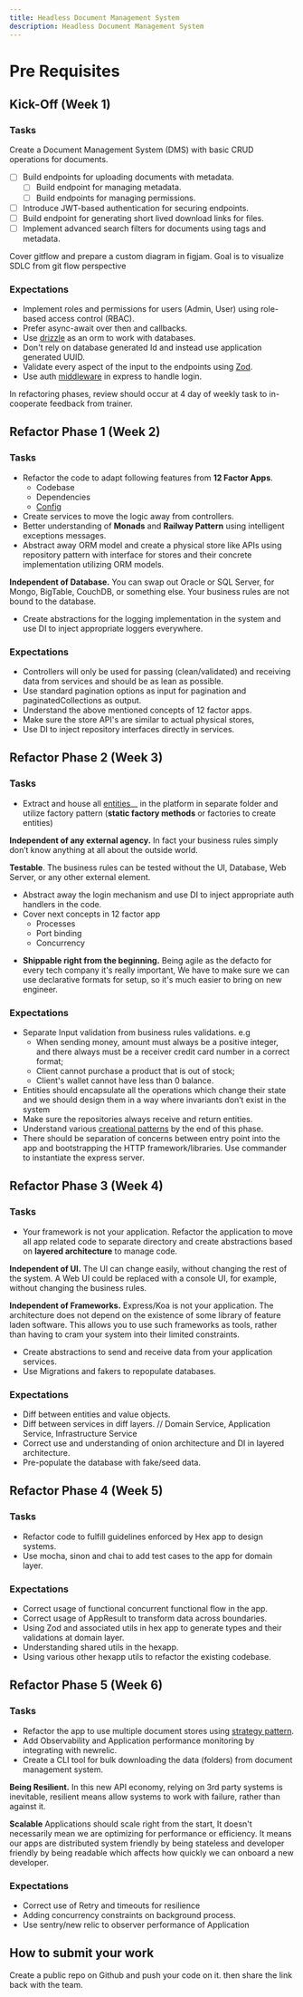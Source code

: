 ```yaml
---
title: Headless Document Management System
description: Headless Document Management System
---
```


# Pre Requisites

## Kick-Off (Week 1)

### Tasks

Create a Document Management System (DMS) with basic CRUD operations for documents.

- [ ] Build endpoints for uploading documents with metadata.
  - [ ] Build endpoint for managing metadata.
  - [ ] Build endpoints for managing permissions.
- [ ] Introduce JWT-based authentication for securing endpoints.
- [ ] Build endpoint for generating short lived download links for files. 
- [ ] Implement advanced search filters for documents using tags and metadata.

Cover gitflow and prepare a custom diagram in figjam. Goal is to visualize SDLC from git flow perspective

### Expectations

* Implement roles and permissions for users (Admin, User) using role-based access control (RBAC).
* Prefer async-await over then and callbacks.
* Use [drizzle](https://orm.drizzle.team/) as an orm to work with databases.
* Don't rely on database generated Id and instead use application generated UUID.
* Validate every aspect of the input to the endpoints using [Zod](https://www.npmjs.com/package/zod).
* Use auth [middleware](https://refactoring.guru/design-patterns/chain-of-responsibility) in express to handle login.


<Aside type='caution' title='Note' >

In refactoring phases, review should occur at 4 day of weekly task to in-cooperate feedback from trainer. 

</Aside>

## Refactor Phase 1 (Week 2)

### Tasks

* Refactor the code to adapt following features from __12 Factor Apps__.
  * Codebase
  * Dependencies
  * [Config](https://www.npmjs.com/package/dotenv)
* Create services to move the logic away from controllers.
* Better understanding of __Monads__ and __Railway Pattern__  using intelligent exceptions messages.
* Abstract away ORM model and create a physical store like APIs using repository pattern with interface for stores and their concrete implementation utilizing ORM models.

  
<Aside type='tip' title='Principles At Play' >

**Independent of Database.** You can swap out Oracle or SQL Server, for Mongo, BigTable, CouchDB, or something else. Your business rules are not bound to the database.

</Aside>


* Create abstractions for the logging implementation in the system and use DI to inject appropriate loggers everywhere.

### Expectations

* Controllers will only be used for passing (clean/validated) and receiving data from services and should be as lean as possible.
* Use standard pagination options as input for pagination and paginatedCollections as output.
* Understand the above mentioned concepts of 12 factor apps.
* Make sure the store API's are similar to actual physical stores, 
* Use DI to inject repository interfaces directly in services.



## Refactor Phase 2 (Week 3)

### Tasks

* Extract and house all [entities](https://www.raywenderlich.com/books/real-world-android-by-tutorials/v1.0/chapters/3-domain-layer)__ in the platform in separate folder and utilize factory pattern (__static factory methods__ or factories to create entities)


<Aside type='tip' title='Principles At Play' >

**Independent of any external agency.** In fact your business rules simply don’t know anything at all about the outside world.


**Testable**. The business rules can be tested without the UI, Database, Web Server, or any other external element.

</Aside>

- Abstract away the login mechanism and use DI to inject appropriate auth handlers in the code.
- Cover next concepts in 12 factor app
  - Processes
  - Port binding
  - Concurrency


<Aside type='tip' title='Principles At Play' >

* **Shippable right from the beginning.** Being agile as the defacto for every tech company it's really important, We have to make sure we can use declarative formats for setup, so it's much easier to bring on new engineer.

</Aside>

### Expectations

* Separate Input validation from business rules validations. e.g 
  * When sending money, amount must always be a positive integer, and there always must be a receiver credit card number in a correct format;
  * Client cannot purchase a product that is out of stock;
  * Client's wallet cannot have less than 0 balance. 
* Entities should encapsulate all the operations which change their state and we should design them in a way where invariants don’t exist in the system  
* Make sure the repositories always receive and return entities.
* Understand various [creational patterns](https://refactoring.guru/design-patterns/creational-patterns) by the end of this phase.
* There should be separation of concerns between entry point into the app and bootstrapping the HTTP framework/libraries. Use commander to instantiate the express server.

## Refactor Phase 3 (Week 4)

### Tasks

* Your framework is not your application. Refactor the application to move all app related code to separate directory and create abstractions based on __layered architecture__ to manage code.


<Aside type='tip' title='Principles At Play' >

**Independent of UI.** The UI can change easily, without changing the rest of the system. A Web UI could be replaced with a console UI, for example, without changing the business rules.


**Independent of Frameworks.** Express/Koa is not your application. The architecture does not depend on the existence of some library of feature laden software. This allows you to use such frameworks as tools, rather than having to cram your system into their limited constraints.

</Aside>

* Create abstractions to send and receive data from your application services.
* Use Migrations and fakers to repopulate databases.

### Expectations

* Diff between entities and value objects.
* Diff between services in diff layers. // Domain Service, Application Service, Infrastructure Service
* Correct use and understanding of onion architecture and DI in layered architecture.
* Pre-populate the database with fake/seed data.


## Refactor Phase 4 (Week 5)

### Tasks

* Refactor code to fulfill guidelines enforced by Hex app to design systems.
* Use mocha, sinon and chai to add test cases to the app for domain layer.

### Expectations

* Correct usage of functional concurrent functional flow in the app.
* Correct usage of AppResult to transform data across boundaries.
* Using Zod and associated utils in hex app to generate types and their validations at domain layer.
* Understanding shared utils in the hexapp.
* Using various other hexapp utils to refactor the existing codebase.

## Refactor Phase 5 (Week 6)

### Tasks

* Refactor the app to use multiple document stores using [strategy pattern](https://refactoring.guru/design-patterns/strategy).
* Add Observability and Application performance monitoring by integrating with newrelic.
* Create a CLI tool for bulk downloading the data (folders) from document management system.


<Aside type='tip' title='Principles At Play' >

**Being Resilient.** In this new API economy, relying on 3rd party systems is inevitable, resilient means allow systems to work with failure, rather than against it.


**Scalable** Applications should scale right from the start, It doesn't necessarily mean we are optimizing for performance or efficiency. It means our apps are distributed system friendly by being stateless and developer friendly by being readable which affects how quickly we can onboard a new developer.

</Aside>

### Expectations
* Correct use of Retry and timeouts for resilience 
* Adding concurrency constraints on background process.
* Use sentry/new relic to observer performance of Application

## How to submit your work

Create a public repo on Github and push your code on it. then share the link back with the team.

